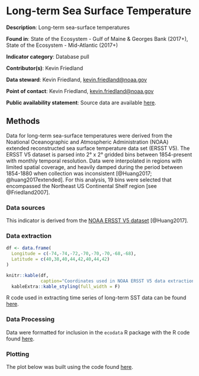 # Long-term Sea Surface Temperature


**Description**: Long-term sea-surface temperatures

**Found in**: State of the Ecosystem - Gulf of Maine & Georges Bank (2017+), State of the Ecosystem - Mid-Atlantic (2017+)

**Indicator category**: Database pull

**Contributor(s)**: Kevin Friedland
  
**Data steward**: Kevin Friedland, <kevin.friedland@noaa.gov>
  
**Point of contact**: Kevin Friedland, <kevin.friedland@noaa.gov>
  
**Public availability statement**: Source data are available [here](https://www.esrl.noaa.gov/psd/data/gridded/data.noaa.ersst.v5.html).


## Methods
Data for long-term sea-surface temperatures were derived from the Noational Oceanographic and Atmospheric Administration (NOAA) extended reconstructed sea surface temperature data set (ERSST V5). The ERSST V5 dataset is parsed into 2&deg; x 2&deg; gridded bins between 1854-present with monthly temporal resolution. Data were interpolated in regions with limited spatial coverage, and heavily damped during the period between 1854-1880 when collection was inconsistent  [@Huang2017; @huang2017extended]. For this analysis, 19 bins were selected that encompassed the Northeast US Continental Shelf region [see @Friedland2007]. 


### Data sources
This indicator is derived from the [NOAA ERSST V5 dataset](https://www.esrl.noaa.gov/psd/data/gridded/data.noaa.ersst.v5.html) [@Huang2017].


### Data extraction 

```r
df <- data.frame(  
  Longitude = c(-74,-74,-72,-70,-70,-70,-68,-68),
  Latitude = c(40,38,40,44,42,40,44,42)
)

knitr::kable(df,
             caption="Coordinates used in NOAA ERSST V5 data extraction.",  booktabs=T) %>%
  kableExtra::kable_styling(full_width = F) 
```

R code used in extracting time series of long-term SST data can be found [here](https://github.com/NOAA-EDAB/tech-doc/tree/master/R/stored_scripts/long-term-sst-extraction.R).

### Data Processing

Data were formatted for inclusion in the `ecodata` R package with the R code found [here](https://github.com/NOAA-EDAB/ecodata/blob/master/data-raw/get_long_term_sst.R).


### Plotting
The plot below was built using the code found
[here](https://github.com/NOAA-EDAB/ecodata/blob/master/chunk-scripts/LTL.Rmd-long-term-sst.R). 

```r

```
